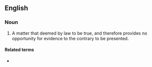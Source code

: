 ==English==

===Noun===
{{en-noun|head=[[conclusive]] [[presumption]]}}
# {{label|en|legal}} A matter that deemed by law to be true, and therefore provides no opportunity for evidence to the contrary to be presented.

====Related terms====
* {{l|en|conclusively presumed}}